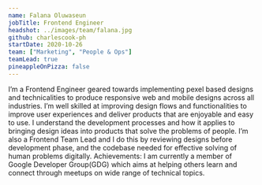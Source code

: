 ```yaml
---
name: Falana Oluwaseun
jobTitle: Frontend Engineer
headshot: ../images/team/falana.jpg
github: charlescook-ph
startDate: 2020-10-26
team: ["Marketing", "People & Ops"]
teamLead: true
pineappleOnPizza: false
---
```


I’m a Frontend Engineer geared towards implementing pexel based designs and technicalities to produce responsive web and mobile designs across all industries.
I’m well skilled at improving design flows and functionalities to improve user experiences and deliver products that are enjoyable and easy to use.
I understand the development processes and how it applies to bringing design ideas into products that solve the problems of people.
I’m also a Frontend Team Lead and I do this by reviewing designs before development phase, and the codebase needed for effective solving of human problems digitally.
Achievements:
I am currently  a member of Google Developer Group(GDG) which aims at helping others learn and connect through meetups on wide range of technical topics.